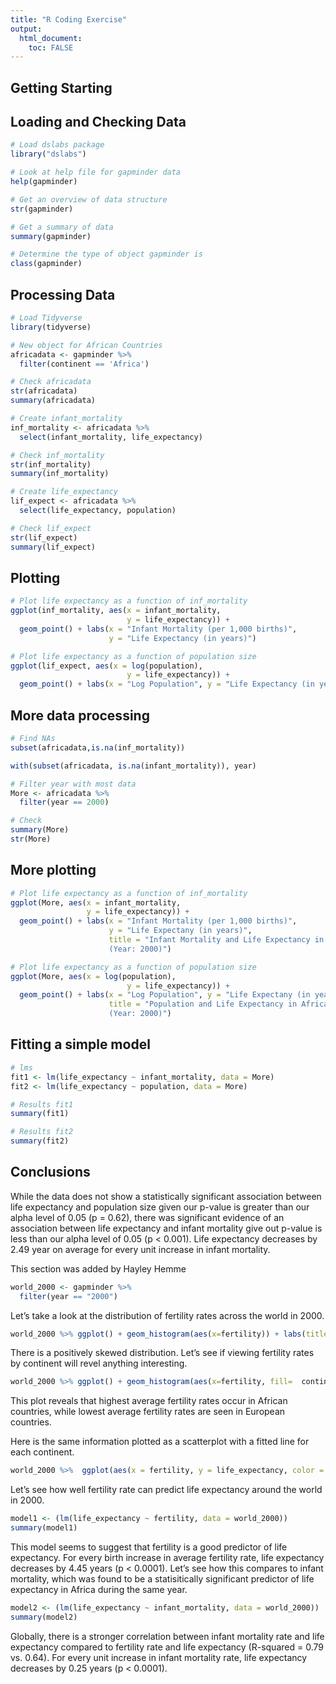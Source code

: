 ```yaml
---
title: "R Coding Exercise"
output:
  html_document:
    toc: FALSE
---
```

## Getting Starting

## Loading and Checking Data

```r
# Load dslabs package
library("dslabs")

# Look at help file for gapminder data
help(gapminder)

# Get an overview of data structure
str(gapminder)

# Get a summary of data
summary(gapminder)

# Determine the type of object gapminder is
class(gapminder)

```



## Processing Data

```r
# Load Tidyverse 
library(tidyverse)

# New object for African Countries
africadata <- gapminder %>%
  filter(continent == 'Africa')

# Check africadata
str(africadata)
summary(africadata)

# Create infant_mortality
inf_mortality <- africadata %>%
  select(infant_mortality, life_expectancy)

# Check inf_mortality
str(inf_mortality)
summary(inf_mortality)

# Create life_expectancy
lif_expect <- africadata %>%
  select(life_expectancy, population)

# Check lif_expect
str(lif_expect)
summary(lif_expect)

```



## Plotting

```r

# Plot life expectancy as a function of inf_mortality
ggplot(inf_mortality, aes(x = infant_mortality,
                          y = life_expectancy)) +
  geom_point() + labs(x = "Infant Mortality (per 1,000 births)",
                      y = "Life Expectancy (in years)")

# Plot life expectancy as a function of population size
ggplot(lif_expect, aes(x = log(population),
                          y = life_expectancy)) +
  geom_point() + labs(x = "Log Population", y = "Life Expectancy (in years)")

```



## More data processing

```r
# Find NAs
subset(africadata,is.na(inf_mortality))

with(subset(africadata, is.na(infant_mortality)), year)

# Filter year with most data
More <- africadata %>%
  filter(year == 2000)

# Check
summary(More)
str(More)

```



## More plotting

```r
# Plot life expectancy as a function of inf_mortality
ggplot(More, aes(x = infant_mortality,
                 y = life_expectancy)) +
  geom_point() + labs(x = "Infant Mortality (per 1,000 births)", 
                      y = "Life Expectany (in years)", 
                      title = "Infant Mortality and Life Expectancy in Africa 
                      (Year: 2000)")

# Plot life expectancy as a function of population size
ggplot(More, aes(x = log(population),
                          y = life_expectancy)) +
  geom_point() + labs(x = "Log Population", y = "Life Expectany (in years)", 
                      title = "Population and Life Expectancy in Africa 
                      (Year: 2000)")

```



## Fitting a simple model

```r
# lms
fit1 <- lm(life_expectancy ~ infant_mortality, data = More)
fit2 <- lm(life_expectancy ~ population, data = More)

# Results fit1
summary(fit1)

# Results fit2
summary(fit2)

```



## Conclusions

While the data does not show a statistically significant association between 
life expectancy and population size given our p-value is greater than our alpha 
level of 0.05 (p = 0.62), there was significant evidence of an association 
between life expectancy and infant mortality give out p-value is less than our 
alpha level of 0.05 (p < 0.001). Life expectancy decreases by 2.49 year on
average for every unit increase in infant mortality.


This section was added by Hayley Hemme

```r
world_2000 <- gapminder %>%
  filter(year == "2000")
```

Let's take a look at the distribution of fertility rates across the world in 2000. 
```r
world_2000 %>% ggplot() + geom_histogram(aes(x=fertility)) + labs(title = "Histogram of Fertility Rates in 2000", x = "Fertility Rate")
```
There is a positively skewed distribution. Let's see if viewing fertility rates by continent will revel anything interesting.

```r
world_2000 %>% ggplot() + geom_histogram(aes(x=fertility, fill=  continent)) + labs(title = "Histogram of Fertility Rates in 2000 by Continent", x = "Fertility Rate")
```
This plot reveals that highest average fertility rates occur in African countries, while lowest average fertility rates are seen in European countries.

Here is the same information plotted as a scatterplot with a fitted line for each continent.
```r

world_2000 %>%  ggplot(aes(x = fertility, y = life_expectancy, color = continent)) + geom_point() + stat_smooth(se = F) + labs(title = "Fertility Rates and Life Expectancy in 2000 by Continent", x = "Fertility Rate", y = "Life Expectancy (years)")

```
Let's see how well fertility rate can predict life expectancy around the world in 2000.
```r
model1 <- (lm(life_expectancy ~ fertility, data = world_2000))
summary(model1)
```
This model seems to suggest that fertility is a good predictor of life expectancy. For every birth increase in average fertility rate, life expectancy decreases by 4.45 years (p < 0.0001). Let's see how this compares to infant mortality, which was found to be a statisitically significant predictor of life expectancy in Africa during the same year.

```r
model2 <- (lm(life_expectancy ~ infant_mortality, data = world_2000))
summary(model2)
```
Globally, there is a stronger correlation between infant mortality rate and life expectancy compared to fertility rate and life expectancy (R-squared = 0.79 vs. 0.64). For every unit increase in infant mortality rate, life expectancy decreases by 0.25 years (p < 0.0001).
